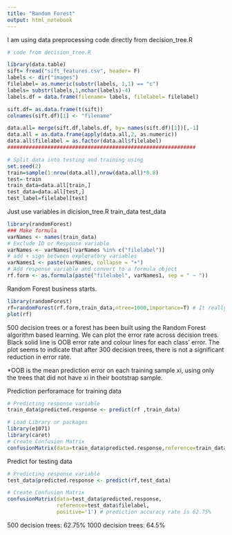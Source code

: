 ```yaml
---
title: "Random Forest"
output: html_notebook
---
```

I am using data preprocessing code directly from decision_tree.R
```r
# code from decision_tree.R

library(data.table)
sift= fread("sift_features.csv", header= F)
labels <- dir("images")
filelabel= as.numeric(substr(labels, 1,1) == "c")
labels= substr(labels,1,nchar(labels)-4)
labels.df = data.frame(filename= labels, filelabel= filelabel)

sift.df= as.data.frame(t(sift))
colnames(sift.df)[1] <- "filename"

data.all= merge(sift.df,labels.df, by= names(sift.df)[1])[,-1]
data.all = as.data.frame(apply(data.all,2, as.numeric))
data.all$filelabel = as.factor(data.all$filelabel)
#############################################################

# Split data into testing and training using 
set.seed(2)
train=sample(1:nrow(data.all),nrow(data.all)*0.8)
test=-train
train_data=data.all[train,]
test_data=data.all[test,]
test_label=filelabel[test]
```

Just use variables in dicision_tree.R
train_data
test_data

```r
library(randomForest)
### Make formula
varNames <- names(train_data)
# Exclude ID or Response variable
varNames <- varNames[!varNames %in% c("filelabel")]
# add + sign between exploratory variables
varNames1 <- paste(varNames, collapse = "+")
# Add response variable and convert to a formula object
rf.form <- as.formula(paste("filelabel", varNames1, sep = " ~ "))
```


Random Forest business starts.
```r
library(randomForest)
rf=randomForest(rf.form,train_data,ntree=1000,importance=T) # It really took tens of minutes
plot(rf)
```
500 decision trees or a forest has been built using the Random Forest algorithm based learning. We can plot the error rate across decision trees. Black solid line is OOB error rate and colour lines for each class' error. The plot seems to indicate that after 300 decision trees, there is not a significant reduction in error rate.

*OOB is the mean prediction error on each training sample xi, using only the trees that did not have xi in their bootstrap sample. 


Prediction perforamace for training data
```r
# Predicting response variable
train_data$predicted.response <- predict(rf ,train_data)

# Load Library or packages
library(e1071)
library(caret)
# Create Confusion Matrix
confusionMatrix(data=train_data$predicted.response,reference=train_data$filelabel,positive='1')
```

Predict for testing data
```r
# Predicting response variable
test_data$predicted.response <- predict(rf,test_data)

# Create Confusion Matrix
confusionMatrix(data=test_data$predicted.response,
                reference=test_data$filelabel,
                positive='1') # prediction accuracy rate is 62.75%

```
500 decision trees: 62.75%
1000 decision trees: 64.5% 


